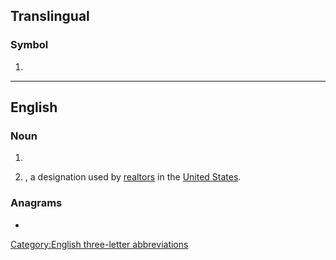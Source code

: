 {{also|abr.}}
==Translingual==

===Symbol===
{{mul-symbol}}

# {{IATA|Aberdeen Regional Airport||Aberdeen, South Dakota|Aberdeen|South Dakota||United States}}

----

==English==

===Noun===
{{en-noun|~}}

# {{initialism of|en|[[acrylonitrile]]-[[butadiene]] [[rubber]]}}
# {{initialism of|en|[[accredited]] [[buyer]] [[representative]]|nodot=1}}, a designation used by [[realtor]]s in the [[United States]].

===Anagrams===
* {{anagrams|en|a=abr|ARB|Arb.|Bar|Bar.|RBA|Rab|arb|bar|bar-|bra}}

[[Category:English three-letter abbreviations]]